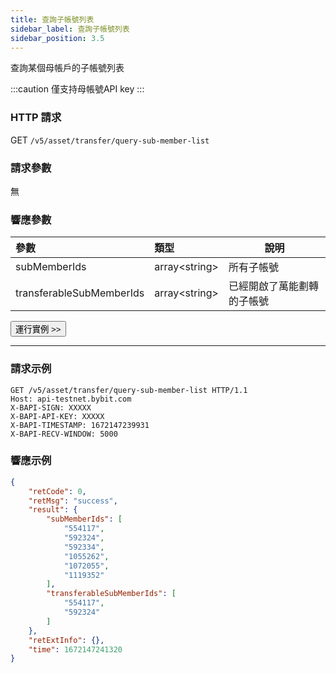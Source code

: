 ```yaml
---
title: 查詢子帳號列表
sidebar_label: 查詢子帳號列表
sidebar_position: 3.5
---
```


查詢某個母帳戶的子帳號列表

:::caution
僅支持母帳號API key
:::

### HTTP 請求
GET `/v5/asset/transfer/query-sub-member-list`

### 請求參數
無

### 響應參數
| 參數 | 類型 | 說明|
|:----- |:-----|----- |
|subMemberIds |array&lt;string&gt; |所有子帳號 |
|transferableSubMemberIds |array&lt;string&gt; |已經開啟了萬能劃轉的子帳號 |

<a href="/api-explorer/v5/asset/sub-uid-list"><Button>運行實例 >></Button></a>

---

### 請求示例

```http
GET /v5/asset/transfer/query-sub-member-list HTTP/1.1
Host: api-testnet.bybit.com
X-BAPI-SIGN: XXXXX
X-BAPI-API-KEY: XXXXX
X-BAPI-TIMESTAMP: 1672147239931
X-BAPI-RECV-WINDOW: 5000
```

### 響應示例

```json
{
    "retCode": 0,
    "retMsg": "success",
    "result": {
        "subMemberIds": [
            "554117",
            "592324",
            "592334",
            "1055262",
            "1072055",
            "1119352"
        ],
        "transferableSubMemberIds": [
            "554117",
            "592324"
        ]
    },
    "retExtInfo": {},
    "time": 1672147241320
}
```